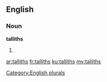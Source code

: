 ==English==

===Noun===
'''talliths'''

# {{plural of|[[tallith]]}}

[[Category:English plurals]]

[[ar:talliths]]
[[fr:talliths]]
[[ku:talliths]]
[[my:talliths]]